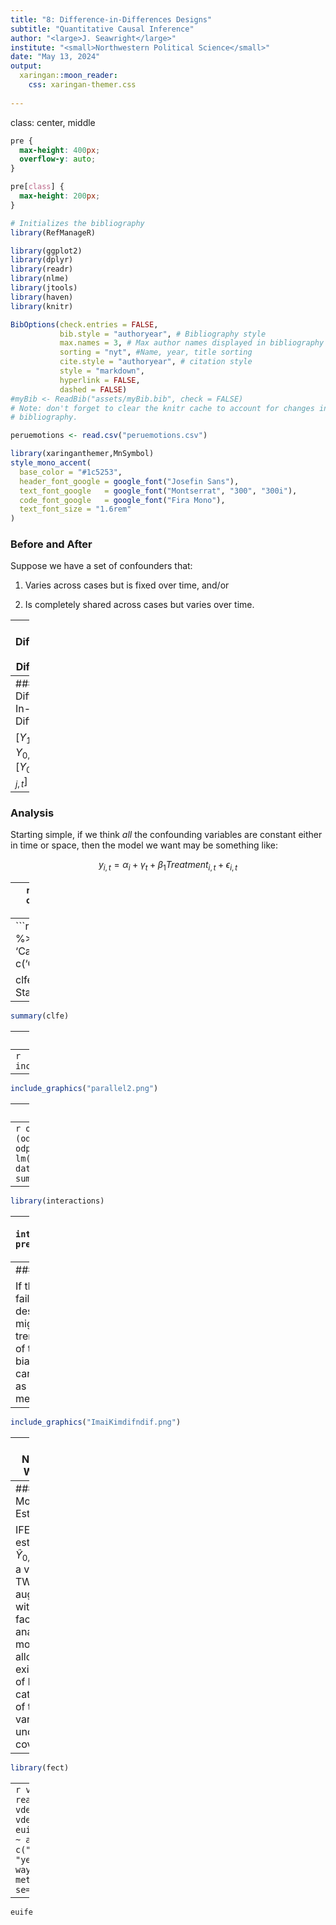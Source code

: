 ```yaml
---
title: "8: Difference-in-Differences Designs"
subtitle: "Quantitative Causal Inference"
author: "<large>J. Seawright</large>"
institute: "<small>Northwestern Political Science</small>" 
date: "May 13, 2024"
output: 
  xaringan::moon_reader:
    css: xaringan-themer.css
  
---
```

class: center, middle

```css
pre {
  max-height: 400px;
  overflow-y: auto;
}

pre[class] {
  max-height: 200px;
}
```

```r
# Initializes the bibliography
library(RefManageR)

library(ggplot2)
library(dplyr)
library(readr)
library(nlme)
library(jtools)
library(haven)
library(knitr)

BibOptions(check.entries = FALSE,
           bib.style = "authoryear", # Bibliography style
           max.names = 3, # Max author names displayed in bibliography
           sorting = "nyt", #Name, year, title sorting
           cite.style = "authoryear", # citation style
           style = "markdown",
           hyperlink = FALSE,
           dashed = FALSE)
#myBib <- ReadBib("assets/myBib.bib", check = FALSE)
# Note: don't forget to clear the knitr cache to account for changes in the
# bibliography.

peruemotions <- read.csv("peruemotions.csv")
```
```r
library(xaringanthemer,MnSymbol)
style_mono_accent(
  base_color = "#1c5253",
  header_font_google = google_font("Josefin Sans"),
  text_font_google   = google_font("Montserrat", "300", "300i"),
  code_font_google   = google_font("Fira Mono"),
  text_font_size = "1.6rem"
)
```

### Before and After

Suppose we have a set of confounders that:

1. Varies across cases but is fixed over time, and/or

2. Is completely shared across cases but varies over time.

---
### Difference-In-Differences

$Y_{0,i,t}$ and $Y_{1,i,t}$

---
### Difference-In-Differences

$[Y_{1,i,t+k} - Y_{0,i,t+k}] - [Y_{0,j,t} - Y_{0,j,t}]$

---
### Analysis

Starting simple, if we think *all* the confounding variables are constant either in time or space, then the model we want may be something like:

$$y_{i,t} = \alpha_{i} + \gamma_{t} + \beta_{1}Treatment_{i,t} + \epsilon_{i,t}$$

---
```r
library(causaldata)
od <- causaldata::organ_donations
library(fixest)
```

---
```r
# Treatment variable
od <- od %>%
    mutate(Treated = State == 'California' & 
              Quarter %in% c('Q32011','Q42011','Q12012'))

clfe <- feols(Rate ~ Treated | State + Quarter,
               data = od)
```

---
```r
summary(clfe)
```

---
### Parallel Trends

The analysis here assumes that the treatment and control cases have *parallel time trends* on the dependent variable, conditional on any control variables and other adjustments in the model.

---
```r
include_graphics("parallel1.png")
```

---
```r
include_graphics("parallel2.png")
```

---
### Parallel Trends

One useful test is to statistically test whether the treatment and control group had equal time trends during the period before the treatment. If we fit a model that estimates separate time slopes for the two groups, and then we test for equality between those two slopes, that is one way of testing the parallel trends assumption. 

---
```r
od$calind <- 1*(od$State=='California')
odparalleltrends.lm <- lm(Rate~Quarter_Num+Quarter_Num:calind, data=od[od$Quarter_Num<4,])
summ(odparalleltrends.lm)
```

---
```r
library(interactions)
```

---
```r
interact_plot(odparalleltrends.lm, pred="Quarter_Num", modx="calind", interval=TRUE)
```

---
### Parallel Trends

If the parallel trends assumption fails, a difference-in-differences design may not be salvageable. It might be possible to control for time trends, but this can subtract out part of the causal effect and produce bias. At this point, a great deal of care and thought is needed, as well as substantial skill with time-series methods.

---
```r
include_graphics("ImaiKimdifndif.png")
```

---
### Negative Weights

Negative weights can emerge in TWFE for difference-in-differences because treated observations of early treatment adopters end up serving as controls for late treatment adopters (see de Chaisemartin and d'Haultfoeuille 2020 and Goodman-Bacon 2021).


---
### A Modern Estimator

IFEct: estimate $\hat{Y}_{0,i,t}$ using a version of TWFE augmented with a factor-analysis model to allow for existence of limited categories of time-varying unobserved covariates.

---
```r
library(fect)
```

---
```r
vdemeu <- read.csv("vdemeu.csv")
vdemeu <- vdemeu[vdemeu$year<2013,]
euife <- fect(v2x_libdem ~ accession, index = c("country_name", "year"), force = "two-way",
               data = vdemeu, method="ife",min.T0=1, se=1)
```

---
```r
euife
```
